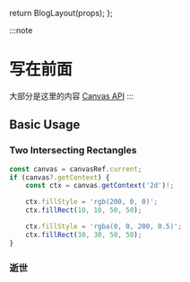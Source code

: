 
  return BlogLayout(props);
};



:::note
# 写在前面
大部分是这里的内容 [Canvas API](https://developer.mozilla.org/en-US/docs/Web/API/Canvas_API/Tutorial)
:::

## Basic Usage

### Two Intersecting Rectangles

```ts
const canvas = canvasRef.current;
if (canvas?.getContext) {
	const ctx = canvas.getContext('2d')!;

	ctx.fillStyle = 'rgb(200, 0, 0)';
	ctx.fillRect(10, 10, 50, 50);

	ctx.fillStyle = 'rgba(0, 0, 200, 0.5)';
	ctx.fillRect(30, 30, 50, 50);
}
```

<TwoIntersectingRectangles/>

### 逝世

<Drawing/>